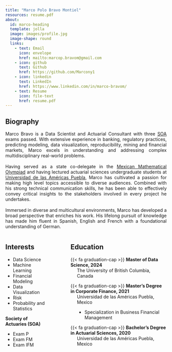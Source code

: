```yaml
---
title: "Marco Polo Bravo Montiel"
resources: resume.pdf
about:
  id: marco-heading
  template: jolla
  image: images/profile.jpg
  image-shape: round
  links:
    - text: Email
      icon: envelope
      href: mailto:marcop.bravom@gmail.com
    - icon: github
      text: Github
      href: https://github.com/Marcony1
    - icon: linkedin
      text: LinkedIn
      href: https://www.linkedin.com/in/marco-bravom/
    - text: Resume
      icon: file-text
      href: resume.pdf
---
```


:::{#marco-heading}

## Biography
<div style="text-align: justify;">
Marco Bravo is a Data Scientist and Actuarial Consultant with three [SOA](https://www.soa.org/) exams passed. With extensive experience in banking, regulatory practices, predicting modeling, data visualization, reproducibility, mining and financial markets, Marco excels in understanding and addressing complex multidisciplinary real-world problems.<br><br>
Having served as a state co-delegate in the [Mexican Mathematical Olympiad](https://www.ommenlinea.org/) and having lectured actuarial sciences undergraduate students at [Universidad de las Américas Puebla](https://www.udlap.mx/web/en/), Marco has cultivated a passion for making high level topics accessible to diverse audiences. Combined with his strong technical communication skills, he has been able to effectively convey critical insights to the stakeholders involved in every project he undertakes.<br><br>
Immersed in diverse and multicultural environments, Marco has developed a broad perspective that enriches his work. His lifelong pursuit of knowledge has made him fluent in Spanish, English and French with a foundational understanding of German.

</div>

:::: columns

::: {.column width="30%"}
## Interests
<div class="interests-education">
- Data Science
- Machine Learning
- Financial Modeling
- Data Visualization
- Risk
- Probability and Statistics
</div>

**<span class="degree">Society of Actuaries (SOA)</span>**
<div class="exams">
- Exam P
- Exam FM
- Exam IFM
</div>
:::

::: {.column width="5%"}
:::

::: {.column width="65%"}
## Education
<div class="interests-education">
{{< fa graduation-cap >}} **<span class="degree">Master of Data Science, 2024</span>**<br>
<span class="university">The University of British Columbia, Canada</span>

{{< fa graduation-cap >}} **<span class="degree">Master’s Degree in Corporate Finance, 2021</span>**<br>
<span class="university">Universidad de las Américas Puebla, Mexico</span>
<div class="specialization">
- Specialization in Business Financial Management
</div>


{{< fa graduation-cap >}} **<span class="degree">Bachelor’s Degree in Actuarial Sciences, 2020</span>**<br>
<span class="university">Universidad de las Américas Puebla, Mexico</span>



</div> 
:::

::::


:::

<style>
/* Display correctly if device's screen is small */
@media (max-width: 768px) {
  .column {
    width: 100% !important;
    margin-bottom: 20px;
  }

  .column:nth-of-type(2) {
    display: none;
  }
}

/* Style for Education section with icons as bullet points */
.education .fa-graduation-cap {
  margin-right: 10px;
  font-size: 1.2em; /* Adjust size of the icon */
  vertical-align: middle;
}

/* Add indentation for the Education section subtexts */
.university {
  display: block;
  margin-left: 20px;
}

.specialization {
  margin-left: 20px;
}

</style>